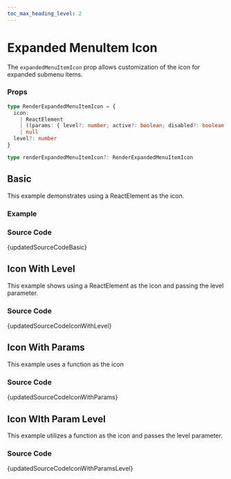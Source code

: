 ```yaml
---
toc_max_heading_level: 2
---
```




# Expanded MenuItem Icon

The `expandedMenuItemIcon` prop allows customization of the icon for expanded submenu items.

### Props

```ts noCopy
type RenderExpandedMenuItemIcon = {
  icon:
    | ReactElement
    | ((params: { level?: number; active?: boolean; disabled?: boolean }) => ReactElement | null)
    | null
  level?: number
}

type renderExpandedMenuItemIcon?: RenderExpandedMenuItemIcon
```

## Basic

This example demonstrates using a ReactElement as the icon.

### Example


<BrowserWindow url='/horizontal-menu/menu/expanded-menu-item-icon/basic'>
  <Provider>
    <Basic />
  </Provider>
</BrowserWindow>

### Source Code

<TsToJsCodeSnippet>{updatedSourceCodeBasic}</TsToJsCodeSnippet>

## Icon With Level


This example shows using a ReactElement as the icon and passing the level parameter.

<BrowserWindow url='/horizontal-menu/menu/expanded-menu-item-icon/icon-with-level'>
  <Provider>
    <IconWithLevel />
  </Provider>
</BrowserWindow>

### Source Code

<TsToJsCodeSnippet>{updatedSourceCodeIconWithLevel}</TsToJsCodeSnippet>

## Icon With Params


This example uses a function as the icon

<BrowserWindow url='/horizontal-menu/menu/expanded-menu-item-icon/icon-with-param'>
  <Provider>
    <IconWithParam />
  </Provider>
</BrowserWindow>

### Source Code

<TsToJsCodeSnippet>{updatedSourceCodeIconWithParams}</TsToJsCodeSnippet>

## Icon WIth Param Level


This example utilizes a function as the icon and passes the level parameter.

<BrowserWindow url='/horizontal-menu/menu/expanded-menu-item-icon/icon-with-param-level'>
  <Provider>
    <IconWithParamLevel />
  </Provider>
</BrowserWindow>

### Source Code

<TsToJsCodeSnippet>{updatedSourceCodeIconWithParamsLevel}</TsToJsCodeSnippet>
